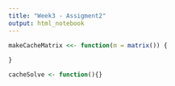 ```yaml
---
title: "Week3 - Assigment2"
output: html_notebook
---
```



```r
makeCacheMatrix <<- function(m = matrix()) {
  
}
```

```r
cacheSolve <- function(){}
```


